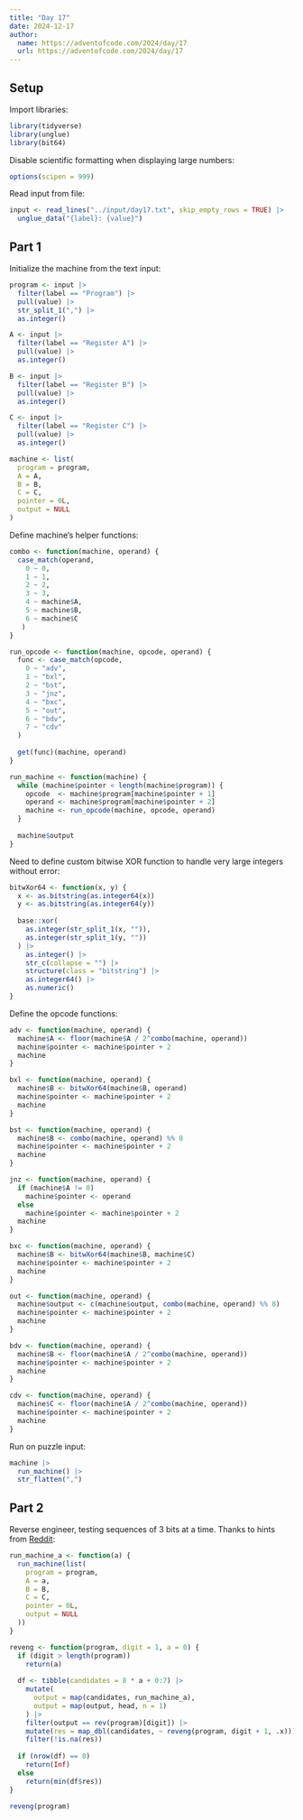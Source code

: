 ```yaml
---
title: "Day 17"
date: 2024-12-17
author:
  name: https://adventofcode.com/2024/day/17
  url: https://adventofcode.com/2024/day/17
---
```


## Setup

Import libraries:

```r

library(tidyverse)
library(unglue)
library(bit64)

```

Disable scientific formatting when displaying large numbers:

```r

options(scipen = 999)

```

Read input from file:

```r

input <- read_lines("../input/day17.txt", skip_empty_rows = TRUE) |> 
  unglue_data("{label}: {value}")

```

## Part 1

Initialize the machine from the text input:

```r

program <- input |> 
  filter(label == "Program") |> 
  pull(value) |> 
  str_split_1(",") |> 
  as.integer()

A <- input |> 
  filter(label == "Register A") |> 
  pull(value) |> 
  as.integer()

B <- input |> 
  filter(label == "Register B") |> 
  pull(value) |> 
  as.integer()

C <- input |> 
  filter(label == "Register C") |> 
  pull(value) |> 
  as.integer()

machine <- list(
  program = program, 
  A = A, 
  B = B, 
  C = C, 
  pointer = 0L, 
  output = NULL
)

```

Define machine's helper functions:

```r

combo <- function(machine, operand) {
  case_match(operand,
    0 ~ 0,
    1 ~ 1,
    2 ~ 2,
    3 ~ 3,
    4 ~ machine$A,
    5 ~ machine$B,
    6 ~ machine$C
   )
}

run_opcode <- function(machine, opcode, operand) {
  func <- case_match(opcode, 
    0 ~ "adv",
    1 ~ "bxl",
    2 ~ "bst",
    3 ~ "jnz",
    4 ~ "bxc",
    5 ~ "out",
    6 ~ "bdv",
    7 ~ "cdv"
  )
  
  get(func)(machine, operand)
}

run_machine <- function(machine) {
  while (machine$pointer < length(machine$program)) {
    opcode  <- machine$program[machine$pointer + 1]
    operand <- machine$program[machine$pointer + 2]
    machine <- run_opcode(machine, opcode, operand)
  }
  
  machine$output
}

```

Need to define custom bitwise XOR function to handle very large integers without error:

```r

bitwXor64 <- function(x, y) {
  x <- as.bitstring(as.integer64(x))
  y <- as.bitstring(as.integer64(y))
  
  base::xor(
    as.integer(str_split_1(x, "")), 
    as.integer(str_split_1(y, ""))
  ) |> 
    as.integer() |> 
    str_c(collapse = "") |> 
    structure(class = "bitstring") |> 
    as.integer64() |> 
    as.numeric()
}

```

Define the opcode functions:

```r

adv <- function(machine, operand) {
  machine$A <- floor(machine$A / 2^combo(machine, operand))
  machine$pointer <- machine$pointer + 2
  machine
}

bxl <- function(machine, operand) {
  machine$B <- bitwXor64(machine$B, operand)
  machine$pointer <- machine$pointer + 2
  machine
}

bst <- function(machine, operand) {
  machine$B <- combo(machine, operand) %% 8
  machine$pointer <- machine$pointer + 2
  machine
}

jnz <- function(machine, operand) {
  if (machine$A != 0) 
    machine$pointer <- operand
  else 
    machine$pointer <- machine$pointer + 2
  machine
}

bxc <- function(machine, operand) {
  machine$B <- bitwXor64(machine$B, machine$C)
  machine$pointer <- machine$pointer + 2
  machine
}

out <- function(machine, operand) {
  machine$output <- c(machine$output, combo(machine, operand) %% 8)
  machine$pointer <- machine$pointer + 2
  machine
}

bdv <- function(machine, operand) {
  machine$B <- floor(machine$A / 2^combo(machine, operand))
  machine$pointer <- machine$pointer + 2
  machine
}

cdv <- function(machine, operand) {
  machine$C <- floor(machine$A / 2^combo(machine, operand))
  machine$pointer <- machine$pointer + 2
  machine
}

```

Run on puzzle input:

```r

machine |> 
  run_machine() |> 
  str_flatten(",")

```

## Part 2

Reverse engineer, testing sequences of 3 bits at a time. Thanks to hints from [Reddit](https://www.reddit.com/r/adventofcode/comments/1hg38ah/comment/m2odsfl/?utm_source=share&utm_medium=web3x&utm_name=web3xcss&utm_term=1&utm_content=share_button):

```r

run_machine_a <- function(a) {
  run_machine(list(
    program = program, 
    A = a, 
    B = B, 
    C = C, 
    pointer = 0L, 
    output = NULL
  ))
}

reveng <- function(program, digit = 1, a = 0) {
  if (digit > length(program))
    return(a)
  
  df <- tibble(candidates = 8 * a + 0:7) |> 
    mutate(
      output = map(candidates, run_machine_a),
      output = map(output, head, n = 1)
    ) |> 
    filter(output == rev(program)[digit]) |> 
    mutate(res = map_dbl(candidates, ~ reveng(program, digit + 1, .x))) |> 
    filter(!is.na(res))
  
  if (nrow(df) == 0) 
    return(Inf)
  else 
    return(min(df$res))
}

reveng(program)

```
